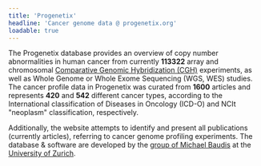 ```yaml
---
title: 'Progenetix'
headline: 'Cancer genome data @ progenetix.org'
loadable: true
---
```



The Progenetix database provides an overview of copy number abnormalities in human
cancer from currently **113322** array and chromosomal
[Comparative Genomic Hybridization (CGH)](https://en.wikipedia.org/wiki/Comparative_genomic_hybridization)
experiments, as well as Whole Genome or Whole Exome Sequencing (WGS, WES) studies.
The cancer profile data in Progenetix was curated from **1600** articles and
represents **420** and **542** different cancer types, according to the International
classification of Diseases in Oncology (ICD-O) and NCIt "neoplasm" classification,
respectively.

Additionally, the website attempts to identify and present all publications (currently **<PublicationCount/>** articles), referring to cancer genome profiling experiments.
The database & software are developed by the [group of Michael Baudis](https://info.baudisgroup.org)
at the [University of Zurich](https://www.mls.uzh.ch/en/research/baudis/).

<ExampleHistogram/>
